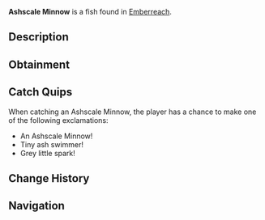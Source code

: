 {{FishInfobox
|image          = Ashscale Minnow.png
|rarity         = Common
|sea            = Second Sea
|location       = [[Emberreach]]
|sublocation    = 
|sources        = Fishing Rod
|radar_location = 
|prog_speed     = +10
|xp             = 16
|weather        = Foggy
|time           = Day
|season         = Autumn
|bait           = Shrimp
|base_weight    = 21
|base_value     = 35
|weight_range   = 12
|base_chance    = 110
|base_resil     = 80
}}
'''Ashscale Minnow''' is a {{Rarity|Common}} fish found in [[Emberreach]].

== Description ==
{{Description|A small, ashen-hued fish, flickering through the haze with subtle shadows.|Bestiary Entry}}

== Obtainment ==
{{Description|It darts where the soot settles under daylight.|Bestiary Hint}}
{{Fish Availability|
Emberreach/Surrounding Ocean
|top_rods      = 
Adventurer's Rod\412033.53\79947.5;
Fischer's Rod\404724.67\204855.07;
Plastic Rod\403500.53\204140.79;
Fast Rod\402849.91\112201.26;
Candy Cane Rod\402314\203183.88;
Lucky Rod\396120.71\138793.74;
Fungal Rod\387780.77\151951.8;
Antler Rod\384407.22\151507.41;
Free Spirit Rod\361811.78\0;
Blazebringer Rod\311075.95\30898.01;
Verdant Shear Rod\305634.47\28670.6;
Trident Rod\281850.02\25403.96;
Ethereal Prism Rod\244312.18\24183.93;
No-Life Rod\242417.87\25446.24;
Seraphic Rod\241260.62\21079.22;
Rod Of The Exalted One\233558.16\20623.72;
Rod Of The Forgotten Fang\232145.12\20394.57;
Rod Of The Depths\227490.45\24765.41;
Challenger's Rod\225588.33\24400.65;
Depthseeker Rod\224687.19\22462.06;
Avalanche Rod\223322.21\22381.35;
Volcanic Rod\221511.36\22665.26;
Zeus Rod\220744.53\22606.16;
Steady Rod\205250.49\19504.84
|recommended   = Free Spirit Rod
}}

== Catch Quips ==
When catching an Ashscale Minnow, the player has a chance to make one of the following exclamations:
* An Ashscale Minnow!
* Tiny ash swimmer!
* Grey little spark!

== Change History ==
{{Change History|{{subst:Current Version}}}}

== Navigation ==
{{Fish Navbox|Emberreach}}